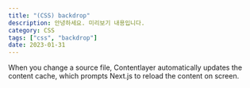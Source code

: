 ```yaml
---
title: "(CSS) backdrop"
description: 안녕하세요. 미리보기 내용입니다.
category: CSS
tags: ["css", "backdrop"]
date: 2023-01-31
---
```


When you change a source file, Contentlayer automatically updates the content cache, which prompts Next.js to reload the content on screen.
